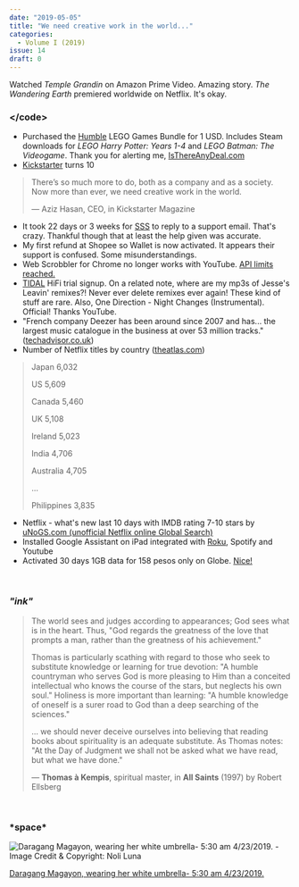 ```yaml
---
date: "2019-05-05"
title: "We need creative work in the world..."
categories:
  - Volume I (2019)
issue: 14
draft: 0
---
```


Watched *Temple Grandin* on Amazon Prime Video. Amazing story. *The Wandering Earth* premiered worldwide on Netflix. It's okay.

### &lt;/code&gt;
- Purchased the [Humble][1] LEGO Games Bundle for 1 USD. Includes Steam downloads for *LEGO Harry Potter: Years 1-4* and *LEGO Batman: The Videogame*. Thank you for alerting me, [IsThereAnyDeal.com][2]
- [Kickstarter][3] turns 10
> There’s so much more to do, both as a company and as a society. Now more than ever, we need creative work in the world.
> 
> &mdash; Aziz Hasan, CEO, in Kickstarter Magazine
- It took 22 days or 3 weeks for [SSS][4] to reply to a support email. That's crazy. Thankful though that at least the help given was accurate.
- My first refund at Shopee so Wallet is now activated. It appears their support is confused. Some misunderstandings.
- Web Scrobbler for Chrome no longer works with YouTube. [API limits reached.][5]
- [TIDAL][6] HiFi trial signup. On a related note, where are my mp3s of Jesse's Leavin' remixes?! Never ever delete remixes ever again! These kind of stuff are rare. Also, One Direction - Night Changes (Instrumental). Official! Thanks YouTube.
- "French company Deezer has been around since 2007 and has... the largest music catalogue in the business at over 53 million tracks." ([techadvisor.co.uk][7])
- Number of Netflix titles by country ([theatlas.com][8])
> Japan 6,032
> 
> US 5,609
> 
> Canada 5,460
> 
> UK 5,108
> 
> Ireland 5,023
> 
> India 4,706
> 
> Australia 4,705
> 
> ...
> 
> Philippines 3,835
- Netflix - what's new last 10 days with IMDB rating 7-10 stars by [uNoGS.com (unofficial Netflix online Global Search)][9]
- Installed Google Assistant on iPad integrated with [Roku][10], Spotify and Youtube
- Activated 30 days 1GB data for 158 pesos only on Globe. [Nice!][11]

<br />

### *"ink"*
> The world sees and judges according to appearances; God sees what is in the heart. Thus, "God regards the greatness of the love that prompts a man, rather than the greatness of his achievement."
> 
> Thomas is particularly scathing with regard to those who seek to substitute knowledge or learning for true devotion: "A humble countryman who serves God is more pleasing to Him than a conceited intellectual who knows the course of the stars, but neglects his own soul." Holiness is more important than learning: "A humble knowledge of oneself is a surer road to God than a deep searching of the sciences."
> 
> ... we should never deceive ourselves into believing that reading books about spirituality is an adequate substitute. As Thomas notes: "At the Day of Judgment we shall not be asked what we have read, but what we have done."
> 
> &mdash; **Thomas à Kempis**, spiritual master, in **All Saints** (1997) by Robert Ellsberg

<br />

### \***space**\*

<p class="image-caption"> 

![Daragang Magayon, wearing her white umbrella- 5:30 am 4/23/2019. - Image Credit & Copyright: Noli Luna](./daragang-magayon-mayon-volcano-white-umbrella.jpg "Daragang Magayon, wearing her white umbrella- 5:30 am 4/23/2019.")

[Daragang Magayon, wearing her white umbrella- 5:30 am 4/23/2019.][space]

</p>



[space]:https://www.facebook.com/photo.php?fbid=2249439095111260&set=a.1542524572469386&type=3
[1]:https://www.humblebundle.com/
[2]:https://isthereanydeal.com/
[3]:https://www.kickstarter.com/
[4]:https://www.sss.gov.ph/
[5]:https://github.com/web-scrobbler/web-scrobbler/issues/1955
[6]:http://tidal.com
[7]:https://www.techadvisor.co.uk/feature/entertainment/best-music-streaming-services-2019-3695632/
[8]:https://www.theatlas.com/charts/S1x6Sbs1X
[9]:https://unogs.com/?q=what%27s%20new%20last%2010%20days-!1900,2019-!0,5-!7,10-!0,10-!Any-!Any-!Any-!Any-!I%20Don&cl=23,267,46,78&st=adv&ob=IMDBRating&p=1&ao=and
[10]:https://support.roku.com/article/360009552694-what-voice-commands-can-i-use-with-my-roku-device-
[11]:http://pinoytechsaga.blogspot.com/2017/03/30-day-or-7-day-cheap-globe-combo-promo-tricks-gosakto-text-call-and-surf.html
